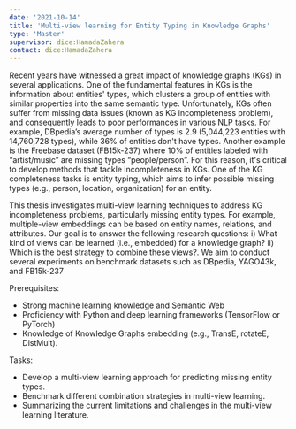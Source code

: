 ```yaml
---
date: '2021-10-14'
title: 'Multi-view learning for Entity Typing in Knowledge Graphs'
type: 'Master'
supervisor: dice:HamadaZahera
contact: dice:HamadaZahera
---
```


Recent years have witnessed a great impact of knowledge graphs (KGs) in several applications. One of the fundamental features in KGs is the information about entities' types, which clusters a group of entities with similar properties into the same semantic type. Unfortunately, KGs often suffer from missing data issues (known as KG incompleteness problem), and consequently leads to poor performances in various NLP tasks. For example, DBpedia’s average number of types is 2.9 (5,044,223 entities with 14,760,728 types), while 36% of entities don't have types. Another example is the Freebase dataset (FB15k-237) where 10% of entities labeled with “artist/music” are missing types “people/person”. For this reason, it's critical to develop methods that tackle incompleteness in KGs.  One of the KG completeness tasks is entity typing, which aims to infer possible missing types (e.g., person, location, organization) for an entity. 

This thesis investigates multi-view learning techniques to address KG incompleteness problems, particularly missing entity types. For example, multiple-view embeddings can be based on entity names, relations, and attributes. Our goal is to answer the following research questions: i) What kind of views can be learned (i.e., embedded) for a knowledge graph? ii) Which is the best strategy to combine these views?. We aim to conduct several experiments on benchmark datasets such as DBpedia, YAGO43k, and FB15k-237

 Prerequisites:
* Strong machine learning knowledge and Semantic Web
* Proficiency with Python and deep learning frameworks (TensorFlow or PyTorch)
* Knowledge of Knowledge Graphs embedding (e.g., TransE, rotateE, DistMult).

Tasks:
* Develop a multi-view learning approach for predicting missing entity types. 
* Benchmark different combination strategies in multi-view learning.
* Summarizing the current limitations and challenges in the multi-view learning literature.
